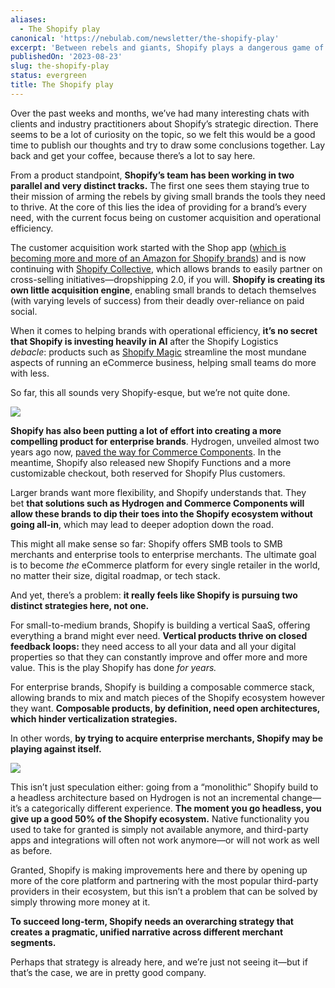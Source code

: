 ```yaml
---
aliases:
  - The Shopify play
canonical: 'https://nebulab.com/newsletter/the-shopify-play'
excerpt: 'Between rebels and giants, Shopify plays a dangerous game of two strategies.'
publishedOn: '2023-08-23'
slug: the-shopify-play
status: evergreen
title: The Shopify play
---
```

Over the past weeks and months, we’ve had many interesting chats with clients and industry practitioners about Shopify’s strategic direction. There seems to be a lot of curiosity on the topic, so we felt this would be a good time to publish our thoughts and try to draw some conclusions together. Lay back and get your coffee, because there’s a lot to say here.

From a product standpoint, **Shopify’s team has been working in two parallel and very distinct tracks.** The first one sees them staying true to their mission of arming the rebels by giving small brands the tools they need to thrive. At the core of this lies the idea of providing for a brand’s every need, with the current focus being on customer acquisition and operational efficiency.

The customer acquisition work started with the Shop app ([which is becoming more and more of an Amazon for Shopify brands](https://techcrunch.com/2023/06/02/shopifys-shop-app-introduces-a-new-shop-cash-rewards-program/?guccounter=1&guce_referrer=aHR0cHM6Ly93d3cuZ29vZ2xlLmNvbS8&guce_referrer_sig=AQAAAE6uXV4eW_JNpFqMjvCl_swFLRFj1bk9LXAxzyRXNTU4DxuOozPH6rsKNBDqXmsS7GUM9hHnodsxEsGL3oKAgClT5vFG7lM9H8dF7XtmiBjbqKcwVggBmF0IWQyTm-uD7Ee4Ww3rQFr_Pi5airfL4E7Zck8uOvSnQQhyCEouKY4y)) and is now continuing with [Shopify Collective](https://www.businessinsider.com/drake-shopify-collab-virtual-mansion-stocked-with-merch-2023-8?r=US&IR=T), which allows brands to easily partner on cross-selling initiatives—dropshipping 2.0, if you will. **Shopify is creating its own little acquisition engine**, enabling small brands to detach themselves (with varying levels of success) from their deadly over-reliance on paid social.

When it comes to helping brands with operational efficiency, **it’s no secret that Shopify is investing heavily in AI** after the Shopify Logistics _debacle_: products such as [Shopify Magic](https://www.shopify.com/magic) streamline the most mundane aspects of running an eCommerce business, helping small teams do more with less.

So far, this all sounds very Shopify-esque, but we’re not quite done.

![](https://mcusercontent.com/679f4835b2683d59bc5762ec3/images/0816fb44-ef0e-da21-9d1c-a45a63ebc10a.png)

**Shopify has also been putting a lot of effort into creating a more compelling product for enterprise brands**. Hydrogen, unveiled almost two years ago now, [paved the way for Commerce Components](https://news.shopify.com/shopify-enters-its-next-era-of-growth-redefining-enterprise-retail-introducing-commerce-components-by-shopify). In the meantime, Shopify also released new Shopify Functions and a more customizable checkout, both reserved for Shopify Plus customers.

Larger brands want more flexibility, and Shopify understands that. They bet **that solutions such as Hydrogen and Commerce Components will allow these brands to dip their toes into the Shopify ecosystem without going all-in**, which may lead to deeper adoption down the road.

This might all make sense so far: Shopify offers SMB tools to SMB merchants and enterprise tools to enterprise merchants. The ultimate goal is to become _the_ eCommerce platform for every single retailer in the world, no matter their size, digital roadmap, or tech stack.

And yet, there’s a problem: **it really feels like Shopify is pursuing two distinct strategies here, not one.**

For small-to-medium brands, Shopify is building a vertical SaaS, offering everything a brand might ever need. **Vertical products thrive on closed feedback loops:** they need access to all your data and all your digital properties so that they can constantly improve and offer more and more value. This is the play Shopify has done *for years.*

For enterprise brands, Shopify is building a composable commerce stack, allowing brands to mix and match pieces of the Shopify ecosystem however they want. **Composable products, by definition, need open architectures, which hinder verticalization strategies.**

In other words, **by trying to acquire enterprise merchants, Shopify may be playing against itself.**

![](https://mcusercontent.com/679f4835b2683d59bc5762ec3/images/6bcf7891-edf1-1ae4-f113-b6eee52797e8.png)

This isn’t just speculation either: going from a “monolithic” Shopify build to a headless architecture based on Hydrogen is not an incremental change—it’s a categorically different experience. **The moment you go headless, you give up a good 50% of the Shopify ecosystem.** Native functionality you used to take for granted is simply not available anymore, and third-party apps and integrations will often not work anymore—or will not work as well as before.

Granted, Shopify is making improvements here and there by opening up more of the core platform and partnering with the most popular third-party providers in their ecosystem, but this isn’t a problem that can be solved by simply throwing more money at it.

**To succeed long-term, Shopify needs an overarching strategy that creates a pragmatic, unified narrative across different merchant segments.**

Perhaps that strategy is already here, and we’re just not seeing it—but if that’s the case, we are in pretty good company.
